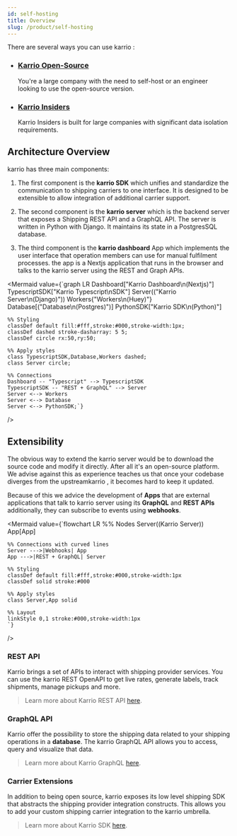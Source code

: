 ```yaml
---
id: self-hosting
title: Overview
slug: /product/self-hosting
---
```



There are several ways you can use karrio :

-   ### [Karrio Open-Source](/product/self-hosting/oss)

    You're a large company with the need to self-host or an engineer looking to use the open-source version.

-   ### [Karrio Insiders](/product/self-hosting/insiders)

    Karrio Insiders is built for large companies with significant data isolation requirements.

## Architecture Overview

karrio has three main components:

1. The first component is the **karrio SDK** which unifies and standardize
   the communication to shipping carriers to one interface. It is designed
   to be extensible to allow integration of additional carrier support.

2. The second component is the **karrio server** which is the backend server
   that exposes a Shipping REST API and a GraphQL API. The server is written in
   Python with Django. It maintains its state in a PostgresSQL database.

3. The third component is the **karrio dashboard** App which implements the user
   interface that operation members can use for manual fulfilment processes.
   the app is a Nextjs application that runs in the browser and talks to the
   karrio server using the REST and Graph APIs.

<Mermaid
    value={`graph LR
    Dashboard["Karrio Dashboard\n(Nextjs)"]
    TypescriptSDK["Karrio Typescript\nSDK"]
    Server(("Karrio Server\n(Django)"))
    Workers{"Workers\n(Huey)"}
    Database[("Database\n(Postgres)")]
    PythonSDK["Karrio SDK\n(Python)"]

    %% Styling
    classDef default fill:#fff,stroke:#000,stroke-width:1px;
    classDef dashed stroke-dasharray: 5 5;
    classDef circle rx:50,ry:50;

    %% Apply styles
    class TypescriptSDK,Database,Workers dashed;
    class Server circle;

    %% Connections
    Dashboard -- "Typescript" --> TypescriptSDK
    TypescriptSDK -- "REST + GraphQL" --> Server
    Server <--> Workers
    Server <--> Database
    Server <--> PythonSDK;`}

/>

## Extensibility

The obvious way to extend the karrio server would be to download
the source code and modify it directly. After all it's an open-source
platform. We advise against this as experience teaches us that once
your codebase diverges from the upstreamkarrio , it becomes
hard to keep it updated.

Because of this we advice the development of **Apps** that are
external applications that talk to karrio server using its **GraphQL**
and **REST APIs** additionally, they can subscribe to events using
**webhooks**.

<Mermaid
    value={`flowchart LR
    %% Nodes
    Server((Karrio Server))
    App[App]

    %% Connections with curved lines
    Server --->|Webhooks| App
    App --->|REST + GraphQL| Server

    %% Styling
    classDef default fill:#fff,stroke:#000,stroke-width:1px
    classDef solid stroke:#000

    %% Apply styles
    class Server,App solid

    %% Layout
    linkStyle 0,1 stroke:#000,stroke-width:1px
    `}

/>

### REST API

Karrio brings a set of APIs to interact with shipping provider services.
You can use the karrio REST OpenAPI to get live rates, generate labels,
track shipments, manage pickups and more.

> Learn more about Karrio REST API [here](/reference).

### GraphQL API

Karrio offer the possibility to store the shipping data related to your
shipping operations in a **database**. The karrio GraphQL API allows you
to access, query and visualize that data.

> Learn more about Karrio GraphQL [here](/reference/management).

### Carrier Extensions

In addition to being open source, karrio exposes its low level shipping
SDK that abstracts the shipping provider integration constructs. This allows
you to add your custom shipping carrier integration to the karrio umbrella.

> Learn more about Karrio SDK [here](/carriers/sdk).
